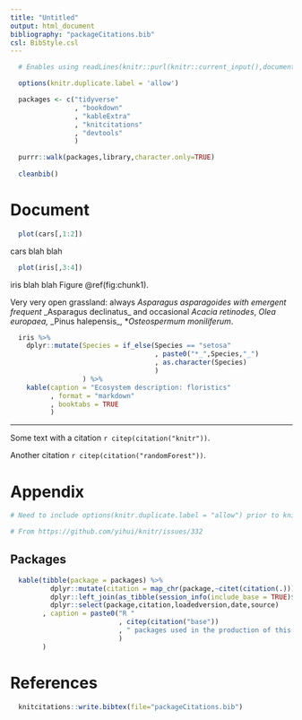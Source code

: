 ```yaml
---
title: "Untitled"
output: html_document
bibliography: "packageCitations.bib"
csl: BibStyle.csl
---
```


```r
  
  # Enables using readLines(knitr::purl(knitr::current_input(),documentation=1,quiet=T)) to include code at end of document (otherwise 'duplicate labels' error)

  options(knitr.duplicate.label = 'allow')

```

```r

  packages <- c("tidyverse"
                , "bookdown"
                , "kableExtra"
                , "knitcitations"
                , "devtools"
                )

  purrr::walk(packages,library,character.only=TRUE)
  
  cleanbib()

```

# Document

```r

  plot(cars[,1:2])

```

cars blah blah

```r

  plot(iris[,3:4])

```

iris blah blah Figure \@ref(fig:chunk1).


Very very open grassland: always *_Asparagus asparagoides_ with emergent frequent *_Asparagus declinatus_ and occasional _Acacia retinodes_, *_Olea europaea_, *_Pinus halepensis_, *_Osteospermum moniliferum_.

```r
  iris %>%
    dplyr::mutate(Species = if_else(Species == "setosa"
                                    , paste0("*_",Species,"_")
                                    , as.character(Species)
                                    )
                  ) %>%
    kable(caption = "Ecosystem description: floristics"
          , format = "markdown"
          , booktabs = TRUE
          )

```

---

Some text with a citation `r citep(citation("knitr"))`.

Another citation `r citep(citation("randomForest"))`.

# Appendix

```r

# Need to include options(knitr.duplicate.label = "allow") prior to knitting.

# From https://github.com/yihui/knitr/issues/332

```

## Packages

```r

  kable(tibble(package = packages) %>%
          dplyr::mutate(citation = map_chr(package,~citet(citation(.)))) %>%
          dplyr::left_join(as_tibble(session_info(include_base = TRUE)$packages)) %>%
          dplyr::select(package,citation,loadedversion,date,source)
        , caption = paste0("R "
                           , citep(citation("base"))
                           , " packages used in the production of this report"
                           )
        )

```

# References

```r

  knitcitations::write.bibtex(file="packageCitations.bib")

```
